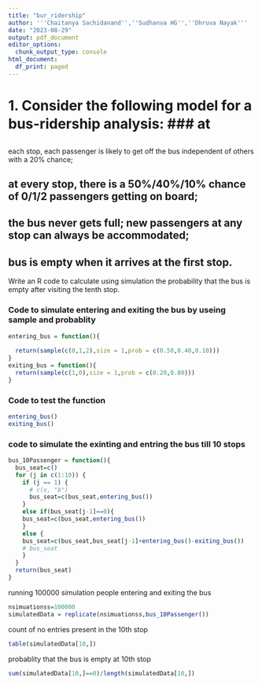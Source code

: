 ```yaml
---
title: "bur_ridership"
author: '''Chaitanya Sachidanand'',''Sudhanva HG'',''Dhruva Nayak'''
date: "2023-08-29"
output: pdf_document
editor_options:
  chunk_output_type: console
html_document:
  df_print: paged
---
```


# 1. Consider the following model for a bus-ridership analysis: ### at
each stop, each passenger is likely to get off the bus independent of
others with a 20% chance; 

## at every stop, there is a 50%/40%/10% chance of 0/1/2 passengers getting on board; 

## the bus never gets full; new passengers at any stop can always be accommodated;

## bus is empty when it arrives at the first stop. 

Write an R code to calculate using simulation the probability that the bus is empty after visiting the tenth stop.


### Code to simulate entering and exiting the bus by useing sample and probablity

```r
entering_bus = function(){
  
  return(sample(c(0,1,2),size = 1,prob = c(0.50,0.40,0.10)))
}
exiting_bus = function(){
  return(sample(c(1,0),size = 1,prob = c(0.20,0.80)))
}

```

### Code to test the function

```r
entering_bus()
exiting_bus()
```

### code to simulate the exinting and entring the bus till 10 stops

```r
bus_10Passenger = function(){
  bus_seat=c()
  for (j in c(1:10)) {
    if (j == 1) {
      # c(x, "b")
      bus_seat=c(bus_seat,entering_bus())
    }
    else if(bus_seat[j-1]==0){
    bus_seat=c(bus_seat,entering_bus())
    }
    else {
    bus_seat=c(bus_seat,bus_seat[j-1]+entering_bus()-exiting_bus())
    # bus_seat
    }
  }
  return(bus_seat)
}

```

running 100000 simulation people entering and exiting the bus

```r
nsimuationss=100000
simulatedData = replicate(nsimuationss,bus_10Passenger())
```

count of no entries present in the 10th stop

```r
table(simulatedData[10,])
```

probablity that the bus is empty at 10th stop

```r
sum(simulatedData[10,]==0)/length(simulatedData[10,])
```
